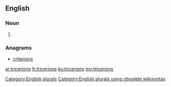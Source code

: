 ==English==

===Noun===
{{head|en}}

# {{plural of|tricerion}}

===Anagrams===
* [[criterions#English|criterions]]

[[Category:English plurals]][[Category:English plurals using obsolete wikisyntax]]

[[ar:tricerions]]
[[fr:tricerions]]
[[ku:tricerions]]
[[my:tricerions]]